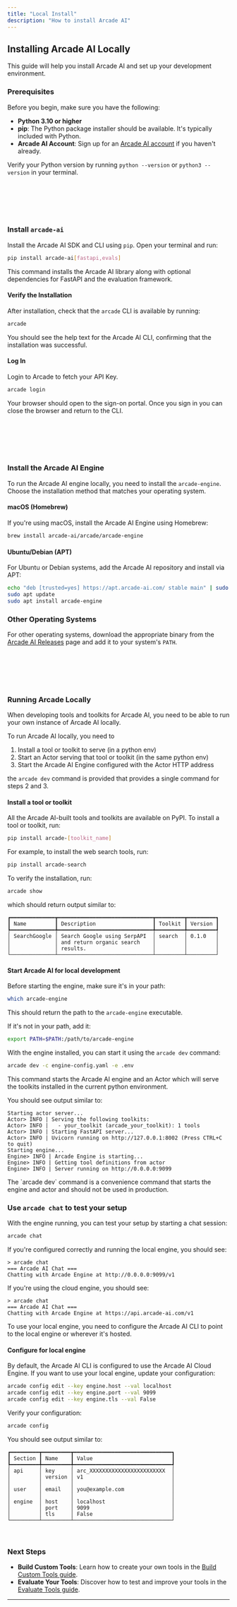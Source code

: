 ```yaml
---
title: "Local Install"
description: "How to install Arcade AI"
---
```


## Installing Arcade AI Locally

This guide will help you install Arcade AI and set up your development environment.

### Prerequisites

Before you begin, make sure you have the following:

- **Python 3.10 or higher**
- **pip**: The Python package installer should be available. It's typically included with Python.
- **Arcade AI Account**: Sign up for an [Arcade AI account](https://arcade-ai.com/signup) if you haven't already.

Verify your Python version by running `python --version` or `python3 --version` in your terminal.

## <br />

<br />

### Install `arcade-ai`

Install the Arcade AI SDK and CLI using `pip`. Open your terminal and run:

```bash
pip install arcade-ai[fastapi,evals]
```

This command installs the Arcade AI library along with optional dependencies for FastAPI and the evaluation framework.

#### Verify the Installation

After installation, check that the `arcade` CLI is available by running:

```bash
arcade
```

You should see the help text for the Arcade AI CLI, confirming that the installation was successful.

#### Log In

Login to Arcade to fetch your API Key.

```bash
arcade login
```

Your browser should open to the sign-on portal. Once you sign in you can close the browser and return to the CLI.

## <br />

<br />

### Install the Arcade AI Engine

To run the Arcade AI engine locally, you need to install the `arcade-engine`. Choose the installation method that matches your operating system.

#### macOS (Homebrew)

If you're using macOS, install the Arcade AI Engine using Homebrew:

```bash
brew install arcade-ai/arcade/arcade-engine
```

#### Ubuntu/Debian (APT)

For Ubuntu or Debian systems, add the Arcade AI repository and install via APT:

```bash
echo "deb [trusted=yes] https://apt.arcade-ai.com/ stable main" | sudo tee /etc/apt/sources.list.d/arcade-ai.list
sudo apt update
sudo apt install arcade-engine
```

### Other Operating Systems

For other operating systems, download the appropriate binary from the [Arcade AI Releases](https://arcade-ai.com/releases) page and add it to your system's `PATH`.

## <br />

<br />

### Running Arcade Locally

When developing tools and toolkits for Arcade AI, you need to be able to run your own instance of Arcade AI locally.

To run Arcade AI locally, you need to

1. Install a tool or toolkit to serve (in a python env)
2. Start an Actor serving that tool or toolkit (in the same python env)
3. Start the Arcade AI Engine configured with the Actor HTTP address

the `arcade dev` command is provided that provides a single command for steps 2 and 3.

#### Install a tool or toolkit

All the Arcade AI-built tools and toolkits are available on PyPI. To install a tool or toolkit, run:

```bash
pip install arcade-[toolkit_name]
```

For example, to install the web search tools, run:

```bash
pip install arcade-search
```

To verify the installation, run:

```bash
arcade show
```

which should return output similar to:

```
┏━━━━━━━━━━━━━━┳━━━━━━━━━━━━━━━━━━━━━━━━━━━━━━┳━━━━━━━━━┳━━━━━━━━━┓
┃ Name         ┃ Description                  ┃ Toolkit ┃ Version ┃
┡━━━━━━━━━━━━━━╇━━━━━━━━━━━━━━━━━━━━━━━━━━━━━━╇━━━━━━━━━╇━━━━━━━━━┩
│ SearchGoogle │ Search Google using SerpAPI  │ search  │ 0.1.0   │
│              │ and return organic search    │         │         │
│              │ results.                     │         │         │
└──────────────┴──────────────────────────────┴─────────┴─────────┘
```

#### Start Arcade AI for local development

Before starting the engine, make sure it's in your path:

```bash
which arcade-engine
```

This should return the path to the `arcade-engine` executable.

If it's not in your path, add it:

```bash
export PATH=$PATH:/path/to/arcade-engine
```

With the engine installed, you can start it using the `arcade dev` command:

```bash
arcade dev -c engine-config.yaml -e .env
```

This command starts the Arcade AI engine and an Actor which will serve the toolkits installed in the current python environment.

You should see output similar to:

```
Starting actor server...
Actor> INFO | Serving the following toolkits:
Actor> INFO |   - your_toolkit (arcade_your_toolkit): 1 tools
Actor> INFO | Starting FastAPI server...
Actor> INFO | Uvicorn running on http://127.0.0.1:8002 (Press CTRL+C to quit)
Starting engine...
Engine> INFO | Arcade Engine is starting...
Engine> INFO | Getting tool definitions from actor
Engine> INFO | Server running on http://0.0.0.0:9099
```

<Note>
  The `arcade dev` command is a convenience command that starts the engine and
  actor and should not be used in production.
</Note>

### Use `arcade chat` to test your setup

With the engine running, you can test your setup by starting a chat session:

```bash
arcade chat
```

If you're configured correctly and running the local engine, you should see:

```
> arcade chat
=== Arcade AI Chat ===
Chatting with Arcade Engine at http://0.0.0.0:9099/v1
```

If you're using the cloud engine, you should see:

```
> arcade chat
=== Arcade AI Chat ===
Chatting with Arcade Engine at https://api.arcade-ai.com/v1
```

To use your local engine, you need to configure the Arcade AI CLI to point to the local engine or wherever it's hosted.

#### Configure for local engine

By default, the Arcade AI CLI is configured to use the Arcade AI Cloud Engine. If you want to use your local engine, update your configuration:

```bash
arcade config edit --key engine.host --val localhost
arcade config edit --key engine.port --val 9099
arcade config edit --key engine.tls --val False
```

Verify your configuration:

```bash
arcade config
```

You should see output similar to:

```
┏━━━━━━━━━┳━━━━━━━━━┳━━━━━━━━━━━━━━━━━━━━━━━━━━━━━━━┓
┃ Section ┃ Name    ┃ Value                         ┃
┡━━━━━━━━━╇━━━━━━━━━╇━━━━━━━━━━━━━━━━━━━━━━━━━━━━━━━┩
│ api     │ key     │ arc_XXXXXXXXXXXXXXXXXXXXXXXX  │
│         │ version │ v1                            │
│         │         │                               │
│ user    │ email   │ you@example.com               │
│         │         │                               │
│ engine  │ host    │ localhost                     │
│         │ port    │ 9099                          │
│         │ tls     │ False                         │
└─────────┴─────────┴───────────────────────────────┘
```

<br />

### Next Steps

- **Build Custom Tools**: Learn how to create your own tools in the [Build Custom Tools guide](/guides/customtools).
- **Evaluate Your Tools**: Discover how to test and improve your tools in the [Evaluate Tools guide](/guides/evaltools).

---
